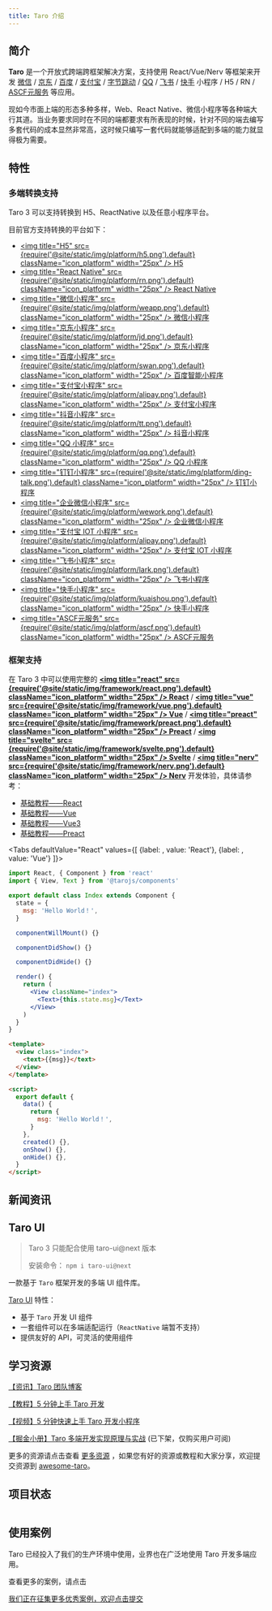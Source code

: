 ```yaml
---
title: Taro 介绍
---
```




## 简介

**Taro** 是一个开放式跨端跨框架解决方案，支持使用 React/Vue/Nerv 等框架来开发 [微信](https://mp.weixin.qq.com/) / [京东](https://mp.jd.com/?entrance=taro) / [百度](https://smartprogram.baidu.com/) / [支付宝](https://mini.open.alipay.com/) / [字节跳动](https://developer.open-douyin.com/) / [QQ](https://q.qq.com/) / [飞书](https://open.feishu.cn/document/uYjL24iN/ucDOzYjL3gzM24yN4MjN) / [快手](https://mp.kuaishou.com/) 小程序 / H5 / RN / [ASCF元服务](https://developer.huawei.com/consumer/cn/doc/atomic-ascf/ascf-overview) 等应用。

现如今市面上端的形态多种多样，Web、React Native、微信小程序等各种端大行其道。当业务要求同时在不同的端都要求有所表现的时候，针对不同的端去编写多套代码的成本显然非常高，这时候只编写一套代码就能够适配到多端的能力就显得极为需要。

## 特性

### 多端转换支持

Taro 3 可以支持转换到 H5、ReactNative 以及任意小程序平台。

目前官方支持转换的平台如下：

- [<img title="H5" src={require('@site/static/img/platform/h5.png').default} className="icon_platform" width="25px" /> H5](https://developer.mozilla.org/zh-CN/docs/Web?from=taro)
- [<img title="React Native" src={require('@site/static/img/platform/rn.png').default} className="icon_platform" width="25px" /> React Native](https://reactnative.dev/?from=taro)
- [<img title="微信小程序" src={require('@site/static/img/platform/weapp.png').default} className="icon_platform" width="25px" /> 微信小程序](https://developers.weixin.qq.com/miniprogram/dev/framework/?from=taro)
- [<img title="京东小程序" src={require('@site/static/img/platform/jd.png').default} className="icon_platform" width="25px" /> 京东小程序](https://mp.jd.com/?from=taro)
- [<img title="百度小程序" src={require('@site/static/img/platform/swan.png').default} className="icon_platform" width="25px" /> 百度智能小程序](https://smartprogram.baidu.com/developer/index.html?from=taro)
- [<img title="支付宝小程序" src={require('@site/static/img/platform/alipay.png').default} className="icon_platform" width="25px" /> 支付宝小程序](https://opendocs.alipay.com/mini/developer/getting-started?from=taro)
- [<img title="抖音小程序" src={require('@site/static/img/platform/tt.png').default} className="icon_platform" width="25px" /> 抖音小程序](https://developer.open-douyin.com/docs/resource/zh-CN/mini-app/introduction/overview?from=taro)
- [<img title="QQ 小程序" src={require('@site/static/img/platform/qq.png').default} className="icon_platform" width="25px" /> QQ 小程序](https://q.qq.com/wiki/develop/miniprogram/frame/?from=taro)
- [<img title="钉钉小程序" src={require('@site/static/img/platform/ding-talk.png').default} className="icon_platform" width="25px" /> 钉钉小程序](https://open.dingtalk.com/document/org/develop-org-mini-programs?from=taro)
- [<img title="企业微信小程序" src={require('@site/static/img/platform/wework.png').default} className="icon_platform" width="25px" /> 企业微信小程序](https://developers.weixin.qq.com/miniprogram/dev/devtools/qywx-dev.html?from=taro)
- [<img title="支付宝 IOT 小程序" src={require('@site/static/img/platform/alipay.png').default} className="icon_platform" width="25px" /> 支付宝 IOT 小程序](https://opendocs.alipay.com/iot/multi-platform/vcs0fv?from=taro)
- [<img title="飞书小程序" src={require('@site/static/img/platform/lark.png').default} className="icon_platform" width="25px" /> 飞书小程序](https://open.feishu.cn/document/uYjL24iN/uMjNzUjLzYzM14yM2MTN?from=taro)
- [<img title="快手小程序" src={require('@site/static/img/platform/kuaishou.png').default} className="icon_platform" width="25px" /> 快手小程序](https://mp.kuaishou.com/docs/develop/frame/config/conf_appjson.html?from=taro)
- [<img title="ASCF元服务" src={require('@site/static/img/platform/ascf.png').default} className="icon_platform" width="25px" /> ASCF元服务](https://developer.huawei.com/consumer/cn/doc/atomic-ascf/ascf-overview)
### 框架支持

在 Taro 3 中可以使用完整的 [**<img title="react" src={require('@site/static/img/framework/react.png').default} className="icon_platform" width="25px" /> React**](https://react.dev/) / [**<img title="vue" src={require('@site/static/img/framework/vue.png').default} className="icon_platform" width="25px" /> Vue**](https://vuejs.org/) / [**<img title="preact" src={require('@site/static/img/framework/preact.png').default} className="icon_platform" width="25px" /> Preact**](https://preactjs.com/) / [**<img title="svelte" src={require('@site/static/img/framework/svelte.png').default} className="icon_platform" width="25px" /> Svelte**](https://svelte.dev/) / [**<img title="nerv" src={require('@site/static/img/framework/nerv.png').default} className="icon_platform" width="25px" /> Nerv**](https://github.com/NervJS/nerv) 开发体验，具体请参考：

- [基础教程——React](./react-overall)
- [基础教程——Vue](./vue-overall)
- [基础教程——Vue3](./vue3)
- [基础教程——Preact](./preact)

<Tabs
  defaultValue="React"
  values={[
    {label: <ReactIcon />, value: 'React'},
    {label: <VueIcon />, value: 'Vue'}
  ]}>
<TabItem value="React">

```jsx title="示例代码"
import React, { Component } from 'react'
import { View, Text } from '@tarojs/components'

export default class Index extends Component {
  state = {
    msg: 'Hello World！',
  }

  componentWillMount() {}

  componentDidShow() {}

  componentDidHide() {}

  render() {
    return (
      <View className="index">
        <Text>{this.state.msg}</Text>
      </View>
    )
  }
}
```

</TabItem>

<TabItem value="Vue">

```html title="示例代码"
<template>
  <view class="index">
    <text>{{msg}}</text>
  </view>
</template>

<script>
  export default {
    data() {
      return {
        msg: 'Hello World！',
      }
    },
    created() {},
    onShow() {},
    onHide() {},
  }
</script>
```

</TabItem>
</Tabs>

## 新闻资讯

<News />

## Taro UI

> Taro 3 只能配合使用 taro-ui@next 版本
>
> 安装命令： `npm i taro-ui@next`

一款基于 `Taro` 框架开发的多端 UI 组件库。

[Taro UI](https://taro-ui.jd.com) 特性：

- 基于 `Taro` 开发 UI 组件
- 一套组件可以在多端适配运行（`ReactNative` 端暂不支持）
- 提供友好的 API，可灵活的使用组件

## 学习资源

[【资讯】Taro 团队博客](/blog)

[【教程】5 分钟上手 Taro 开发](/docs/guide)

[【视频】5 分钟快速上手 Taro 开发小程序](https://mp.weixin.qq.com/s?__biz=MzU3NDkzMTI3MA==&mid=2247484205&idx=1&sn=935bb7a35c11c33563eeb7c3aaca3321&chksm=fd2bab04ca5c2212b4cd8aeb5858bd08517aeb31e20727b22d1eee00b394184e7e61359e7dd9&token=1180618535&lang=zh_CN#rd)

[【掘金小册】Taro 多端开发实现原理与实战](https://juejin.im/book/5b73a131f265da28065fb1cd?referrer=5ba228f16fb9a05d3251492d) (已下架，仅购买用户可阅)

更多的资源请点击查看 [更多资源](./composition.md) ，如果您有好的资源或教程和大家分享，欢迎提交资源到 [awesome-taro](https://github.com/NervJS/awesome-taro)。

## 项目状态

![[](https://github.com/NervJS/taro/pulse)](https://repobeats.axiom.co/api/embed/275806b6f177f7e4c005e956d94440562635c36d.svg "Repobeats analytics image")

## 使用案例

Taro 已经投入了我们的生产环境中使用，业界也在广泛地使用 Taro 开发多端应用。

<Link to="/showcase">查看更多的案例，请点击</Link>

[我们正在征集更多优秀案例，欢迎点击提交](https://github.com/NervJS/taro/issues/244)

![[](https://nervjs.github.io/taro-user-cases/)](https://raw.githubusercontent.com/NervJS/taro-user-cases/master/user-cases.jpg)
